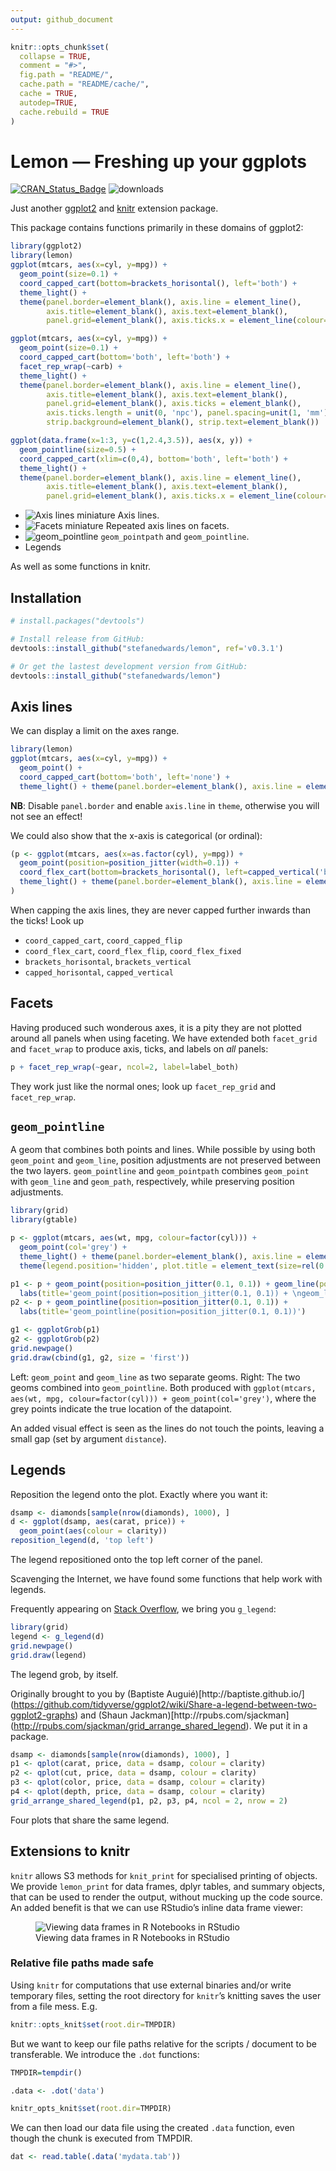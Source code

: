```yaml
---
output: github_document
---
```

<!-- README.md is generated from README.Rmd. Please edit that file -->

```r
knitr::opts_chunk$set(
  collapse = TRUE,
  comment = "#>",
  fig.path = "README/",
  cache.path = "README/cache/",
  cache = TRUE,
  autodep=TRUE,
  cache.rebuild = TRUE
)
```

# Lemon --- Freshing up your ggplots

[![CRAN\_Status\_Badge](https://www.r-pkg.org/badges/version/lemon)](https://cran.r-project.org/package=lemon)
![downloads](http://cranlogs.r-pkg.org/badges/grand-total/lemon)

Just another [ggplot2](http://ggplot2.tidyverse.org) and 
[knitr](https://yihui.name/knitr/) extension package.

This package contains functions primarily in these domains of ggplot2:

```r
library(ggplot2)
library(lemon)
ggplot(mtcars, aes(x=cyl, y=mpg)) + 
  geom_point(size=0.1) + 
  coord_capped_cart(bottom=brackets_horisontal(), left='both') +
  theme_light() + 
  theme(panel.border=element_blank(), axis.line = element_line(),
        axis.title=element_blank(), axis.text=element_blank(),
        panel.grid=element_blank(), axis.ticks.x = element_line(colour='black'))
```
```r
ggplot(mtcars, aes(x=cyl, y=mpg)) + 
  geom_point(size=0.1) + 
  coord_capped_cart(bottom='both', left='both') +
  facet_rep_wrap(~carb) +
  theme_light() + 
  theme(panel.border=element_blank(), axis.line = element_line(),
        axis.title=element_blank(), axis.text=element_blank(),
        panel.grid=element_blank(), axis.ticks = element_blank(), 
        axis.ticks.length = unit(0, 'npc'), panel.spacing=unit(1, 'mm'),
        strip.background=element_blank(), strip.text=element_blank())
```
```r
ggplot(data.frame(x=1:3, y=c(1,2.4,3.5)), aes(x, y)) +
  geom_pointline(size=0.5) +
  coord_capped_cart(xlim=c(0,4), bottom='both', left='both') +
  theme_light() + 
  theme(panel.border=element_blank(), axis.line = element_line(),
        axis.title=element_blank(), axis.text=element_blank(),
        panel.grid=element_blank(), axis.ticks.x = element_line(colour='black'))
```

-   ![Axis lines miniature](README/domain_axis_lines-1.png) Axis lines.
-   ![Facets miniature](README/domain_facets-1.png) Repeated axis lines on facets.
-   ![geom_pointline](README/domain_pointline-1.png) `geom_pointpath` and `geom_pointline`.
-   Legends

As well as some functions in knitr.

## Installation

```r
# install.packages("devtools")

# Install release from GitHub:
devtools::install_github("stefanedwards/lemon", ref='v0.3.1')

# Or get the lastest development version from GitHub:
devtools::install_github("stefanedwards/lemon")
```



## Axis lines

We can display a limit on the axes range.
```r
library(lemon)
ggplot(mtcars, aes(x=cyl, y=mpg)) + 
  geom_point() + 
  coord_capped_cart(bottom='both', left='none') +
  theme_light() + theme(panel.border=element_blank(), axis.line = element_line())
```

**NB**: Disable `panel.border` and enable `axis.line` in `theme`, otherwise you will not see an effect!

We could also show that the x-axis is categorical (or ordinal):
```r
(p <- ggplot(mtcars, aes(x=as.factor(cyl), y=mpg)) + 
  geom_point(position=position_jitter(width=0.1)) + 
  coord_flex_cart(bottom=brackets_horisontal(), left=capped_vertical('both')) +
  theme_light() + theme(panel.border=element_blank(), axis.line = element_line())
)
```

When capping the axis lines, they are never capped further inwards than the ticks!
Look up

* `coord_capped_cart`, `coord_capped_flip`
* `coord_flex_cart`, `coord_flex_flip`, `coord_flex_fixed`
* `brackets_horisontal`, `brackets_vertical`
* `capped_horisontal`, `capped_vertical`

## Facets 

Having produced such wonderous axes, it is a pity they are not plotted around 
all panels when using faceting. 
We have extended both `facet_grid` and `facet_wrap` to produce axis, ticks, and 
labels on _all_ panels:

```r
p + facet_rep_wrap(~gear, ncol=2, label=label_both)
```

They work just like the normal ones; look up `facet_rep_grid` and `facet_rep_wrap`.

## `geom_pointline`

A geom that combines both points and lines. 
While possible by using both `geom_point` and `geom_line`, position adjustments
are not preserved between the two layers.
`geom_pointline` and `geom_pointpath` combines `geom_point` with 
`geom_line` and `geom_path`, respectively, while preserving position adjustments.


```r
library(grid)
library(gtable)

p <- ggplot(mtcars, aes(wt, mpg, colour=factor(cyl))) + 
  geom_point(col='grey') +
  theme_light() + theme(panel.border=element_blank(), axis.line = element_line()) +
  theme(legend.position='hidden', plot.title = element_text(size=rel(0.8)))

p1 <- p + geom_point(position=position_jitter(0.1, 0.1)) + geom_line(position=position_jitter(0.1, 0.1)) +
  labs(title='geom_point(position=position_jitter(0.1, 0.1)) + \ngeom_line(position=position_jitter(0.1, 0.1))')
p2 <- p + geom_pointline(position=position_jitter(0.1, 0.1)) +
  labs(title='geom_pointline(position=position_jitter(0.1, 0.1))')

g1 <- ggplotGrob(p1)
g2 <- ggplotGrob(p2)
grid.newpage()
grid.draw(cbind(g1, g2, size = 'first'))
```
Left: `geom_point` and `geom_line` as two separate geoms. 
Right: The two geoms combined into `geom_pointline`. 
Both produced with `ggplot(mtcars, aes(wt, mpg, colour=factor(cyl))) + geom_point(col='grey')`, where the grey points indicate the true location of the datapoint.

An added visual effect is seen as the lines do not touch the points, leaving a 
small gap (set by argument `distance`).

## Legends

Reposition the legend onto the plot. Exactly where you want it:
```r
dsamp <- diamonds[sample(nrow(diamonds), 1000), ]
d <- ggplot(dsamp, aes(carat, price)) +
  geom_point(aes(colour = clarity))
reposition_legend(d, 'top left')
```
The legend repositioned onto the top left corner of the panel.

Scavenging the Internet, we have found some functions that help work with 
legends.

Frequently appearing on [Stack Overflow](https://stackoverflow.com), we bring 
you `g_legend`:
```r
library(grid)
legend <- g_legend(d)
grid.newpage()
grid.draw(legend)
```
The legend grob, by itself.


Originally brought to you by
  (Baptiste Auguié)[http://baptiste.github.io/]
  (<https://github.com/tidyverse/ggplot2/wiki/Share-a-legend-between-two-ggplot2-graphs>)
  and 
  (Shaun Jackman)[http://rpubs.com/sjackman]
  (<http://rpubs.com/sjackman/grid_arrange_shared_legend>).
We put it in a package.

```r
dsamp <- diamonds[sample(nrow(diamonds), 1000), ]
p1 <- qplot(carat, price, data = dsamp, colour = clarity)
p2 <- qplot(cut, price, data = dsamp, colour = clarity)
p3 <- qplot(color, price, data = dsamp, colour = clarity)
p4 <- qplot(depth, price, data = dsamp, colour = clarity)
grid_arrange_shared_legend(p1, p2, p3, p4, ncol = 2, nrow = 2)
```
Four plots that share the same legend.

## Extensions to knitr

`knitr` allows S3 methods for `knit_print` for specialised printing of objects.
We provide `lemon_print` for data frames, dplyr tables, and summary objects, 
that can  be used to render the output, without mucking up the code source.
An added benefit is that we can use RStudio's inline data frame viewer:

![Viewing data frames in R Notebooks in RStudio](vignettes/lemon_print_capture.png)


### Relative file paths made safe

Using `knitr` for computations that use external binaries and/or write temporary
files, setting the root directory for `knitr`'s knitting saves the user from a
file mess. E.g.

```r
knitr::opts_knit$set(root.dir=TMPDIR)
```

But we want to keep our file paths relative for the scripts / document to be 
transferable. We introduce the `.dot` functions:

```r
TMPDIR=tempdir()

.data <- .dot('data')

knitr_opts_knit$set(root.dir=TMPDIR)
```

We can then load our data file using the created `.data` function,
even though the chunk is executed from TMPDIR.

```r
dat <- read.table(.data('mydata.tab'))
```
